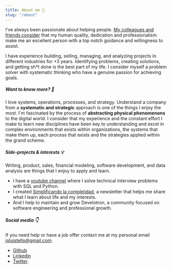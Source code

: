 ```yaml
---
title: About me 🚀
slug: "/about"
---
```


I’ve always been passionate about helping people. [My colleagues and friends consider](https://www.linkedin.com/in/joseluistello/details/recommendations/) that my human quality, dedication and professionalism make me an excellent person with a top notch guidance and willingness to assist.

I have experience building, selling, managing, and analyzing projects in different industries for +3 years. Identifying problems, creating solutions, and getting sh*t done is the best part of my life. I consider myself a problem solver with systematic thinking who have a genuine passion for achieving goals. 

##### Want to know more? 🤔

I love systems, operations, processes, and strategy. Understand a company from a **systematic and strategic** approach is one of the things I enjoy the most. I'm fascinated by the process of **abstracting physical phenomenons** to the digital world. I consider that my experience and the constant effort I make to learn new disciplines have been key to understanding and excel in complex environments that exists within organizations, the systems that make them up, each process that exists and the strategies applied within the grand scheme.

##### Side-projects & interests 💡 

Writing, product, sales, financial modeling, software development, and data analysis are things that I enjoy to apply and learn. 

- I have a [youtube channel](https://www.youtube.com/channel/UCshLQ0sIzkzHlhnlZN8kiVw) where I solve technical interview problems with SQL and Python. 
- I created [Simplificando la complejidad](https://simplificandola.substack.com/), a newsletter that helps me share what I learn about life and my interests.
- And I help to maintain and grow Develotron, a community focused on software engineering and professional growth.

##### Social media 👇 

If you need help or have a job offer contact me at my personal email joluistello@gmail.com.

- [Github](https://github.com/joseluistello)
- [Linkedin](https://www.linkedin.com/in/joseluistello/)
- [Twitter](https://twitter.com/jotaele_tello). 

